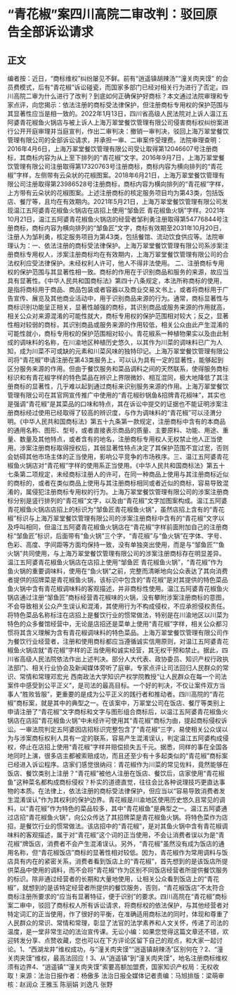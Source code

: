 # “青花椒”案四川高院二审改判：驳回原告全部诉讼请求
## 正文
编者按：近日，“商标维权”纠纷屡见不鲜。前有“逍遥镇胡辣汤”“潼关肉夹馍” 的会员费模式，后有“青花椒”诉讼碰瓷，而国家多部门已经对相关行为进行了否定。四川高院二审为什么进行了改判？到底如何正确保护好商标？本文通过法院审理和专家点评，向您揭示：依法注册的商标受法律保护，但注册商标专用权的保护范围与其显著性应当是相一致的。2022年1月13日，四川省高级人民法院对上诉人温江五阿婆青花椒鱼火锅店与被上诉人上海万翠堂餐饮管理有限公司侵害商标权纠纷案进行公开开庭审理并当庭宣判，作出二审判决：撤销一审判决，驳回上海万翠堂餐饮管理有限公司的全部诉讼请求，并承担一审、二审案件受理费。法院审理查明：2016年4月6日，上海万翠堂餐饮管理有限公司受让取得第12046607号注册商标，其商标内容为从上至下排列的“青花椒”文字。2016年9月7日，上海万翠堂餐饮管理有限公司注册取得第17320763号注册商标，商标内容为横向排列的“青花椒”字样，左侧带有云朵状的花椒图案。2018年6月21日，上海万翠堂餐饮管理有限公司注册取得第23986528号注册商标，商标内容为横向排列的“青花椒”字样，上方带有云朵状的花椒图案。上述注册商标的核定服务项目均为第43类，包括饭店、餐厅等，且均在有效期内。2021年5月21日，上海万翠堂餐饮管理有限公司发现温江五阿婆青花椒鱼火锅店在店招上使用“邹鱼匠 青花椒鱼火锅”字样。2021年10月21日，温江五阿婆青花椒鱼火锅店的经营者邹利勇注册取得第54776844号注册商标，商标内容为横向排列的“邹鱼匠”文字，商标有效期至2031年10月20日，注册人为邹利勇，核定服务项目为第43类，包括餐馆、流动饮食供应等。法院审理认为：一、依法注册的商标受法律保护。上海万翠堂餐饮管理有限公司系涉案注册商标专用权人，涉案注册商标均在有效期内，上海万翠堂餐饮管理有限公司的合法权利应受法律保护。未经权利人许可，他人不得非法使用。     二、注册商标专用权的保护范围与其显著性相一致。商标的作用在于识别商品和服务的来源，故应当具有显著性。《中华人民共和国商标法》第四十八条规定，本法所称商标的使用，是指将商标用于商品、商品包装或者容器以及商业交易文书上，或者将商标用于广告宣传、展览及其他商业活动中，用于识别商品来源的行为。通常，商标显著性与商标识别功能呈正相关，显著性越强的商标，其识别商品或服务来源的作用就高，相关公众对来源混淆的可能性就大，商标专用权的保护范围相对较大；反之，显著性相对较弱的商标，其识别商品或服务来源的作用较低，相关公众由此产生混淆的可能性就小，商标专用权的保护范围相对较小。青花椒系一种植物果实以及由此制成的调味料的名称，在川渝地区种植历史悠久，以其作为川菜的调味料已广为人知，成为川菜不可或缺的元素和川菜风味的独特印记。上海万翠堂餐饮管理有限公司将“青花椒”申请注册在第43类服务上，可以认为具有一定的显著性，能够起到区分服务来源的作用。但由于餐饮服务和菜品调料之间的天然联系，使得服务商标标识和有青花椒字样的特色菜品在辨识上界限微妙、相互混同，极大地降低了其注册商标的显著性，几乎难以起到通过商标来识别服务来源的作用。上海万翠堂餐饮管理有限公司在其官网宣传推广中使用的“青花椒砂锅鱼&招牌青花椒味”，其实也是强调“青花椒”是其菜品的口味和特点，其在诉讼中提交的证据也不能证明涉案注册商标经过使用已经取得了较高的辨识度，与作为调味料的“青花椒”可以泾渭分明。《中华人民共和国商标法》第五十九条第一款规定，注册商标中含有的本商品的通用名称、图形、型号，或者直接表示商品的质量、主要原料、功能、用途、重量、数量及其他特点，或者含有的地名，注册商标专用权人无权禁止他人正当使用。涉案注册商标取得授权后，其弱显著性特点决定了其保护范围不宜过宽，否则会妨碍其他市场主体的正当使用，影响公平竞争的市场秩序。三、温江五阿婆青花椒鱼火锅店对“青花椒”字样的使用系正当使用。《中华人民共和国商标法》第五十七条第二项规定，未经商标注册人的许可，在同一种商品上使用与其注册商标近似的商标的，或者在类似商品上使用与其注册商标相同或者近似的商标，容易导致混淆的，属侵犯注册商标专用权的行为。上海万翠堂餐饮管理有限公司的涉案注册商标分别是竖行排列的“青花椒”文字，以及由“青花椒”文字加图案构成。温江五阿婆青花椒鱼火锅店店招上的标识为“邹鱼匠青花椒鱼火锅”，虽然店招上含有的“青花椒”标识与上海万翠堂餐饮管理有限公司的涉案注册商标中含有的“青花椒”文字以及呼叫相同，但温江五阿婆青花椒鱼火锅店在“青花椒”字样前面附加自己的注册商标“邹鱼匠”标识，后面带有“鱼火锅”三个字，“青花椒”与“鱼火锅”在字体、字号、色彩、高度、字间距等方面均保持一致，没有单独突出使用，而是与“邹鱼匠”“鱼火锅”共同使用，与上海万翠堂餐饮管理有限公司的涉案注册商标存在明显差异。温江五阿婆青花椒鱼火锅店在店招上使用“邹鱼匠 青花椒鱼火锅”，“青花椒”作为鱼火锅的重要调味料，使用在“鱼火锅”之前，完整而清晰地向公众表达了其向消费者提供的招牌菜是青花椒鱼火锅，该标识中包含的“青花椒”是对其提供的特色菜品鱼火锅中含有青花椒调味料的客观描述，并非商标性使用。温江五阿婆青花椒鱼火锅店通过注册“邹鱼匠”商标经营青花椒味的火锅，没有攀附涉案注册商标的意图，不会导致相关公众产生误认和混淆，其使用行为不构成侵权，不应承担侵权责任。将特色菜品名称标注在店招上是餐饮行业的惯常做法，特别是在川渝地区以川菜为特色的众多餐馆经营中，无论是店招还是菜单上使用“青花椒”字样，相关公众都习惯将其含义理解为含有青花椒调味料的特色菜品。上海万翠堂餐饮管理有限公司作为餐饮行业经营者，注册和使用商标都应当遵循诚实信用原则，对温江五阿婆青花椒鱼火锅店就“青花椒”字样的正当使用和诚实经营，其无权干预和禁止。据此，四川省高级人民法院依法作出上述判决。部分人大代表、政协委员、知识产权行政执法部门、相关行业协会及新闻媒体旁听了庭审。专家点评让司法回归人民群众的常识、常情和常理邓宏光 西南政法大学知识产权学院教授“让人民群众在每一个司法案件中感受到公平正义”，是司法的最高目标。一个好的判决，不仅让案件双方当事人“胜败皆服”，更重要的是成为公平正义的践行者和推动者。四川高院的“青花椒”商标案，就是其中的典型之一。在该案中，万翠堂公司在饭店、餐厅等类别上申请注册了“青花椒”文字商标和文字与图形组合商标后，以温江五阿婆青花椒鱼火锅店在店招“青花椒鱼火锅”中未经许可使用其“青花椒”商标为由，提起商标侵权诉讼。一审法院判定五阿婆因店招标识完整包含了“青花椒”三字，易使相关公众误以为与涉案商标权利人具有一定的联系，容易产生混淆误认，判定温江五阿婆构成侵权，停止在店招上使用“青花椒”字样并赔偿损失五千元。据悉，同样的事在全国各地同时上演，很多店主都被索赔成功，而且还至少有十多起类似的“青花椒”商标案已经进入诉讼程序。店家们感觉很纳闷：青花椒作为川菜的常见佐料，竟然能够在饭店、餐饮类别上注册？“青花椒”被他人注册在饭店、餐饮后，店家使用“青花椒鱼”这种菜名都构成商标侵权？朴实的道德直觉，往往会比各种说理技巧更直达事物的本质。在法律上，依法注册的商标受法律保护，但应当以“容易导致消费者发生混淆误认”作为其权利的保护边界。青花椒是川渝地区使用历史悠久且常见的调料，以“青花椒”作为特色的菜品较多，其中“青花椒鱼”是典型之一。温江五阿婆通过店招“青花椒鱼火锅”，向公众传达了其招牌菜是青花椒鱼火锅。将特色菜作为店招，是餐饮行业的惯常做法。该店招中的“青花椒”，是对其鱼火锅中含有青花椒调味料的客观描述，属于对“青花椒”这个词的正当使用，不会让消费者误以为是“青花椒”牌饭店，消费者不会产生混淆误认。另外，“青花椒”虽然没有成为饭店的通用名称，但“青花椒饭店”商标的显著性相对较低。因为，青花椒作为常用调料与饭店具有内在的紧密关系，消费者看到饭店上的“青花椒”，首先想到的是该饭店所提供菜品中使用的调料，而不会将“青花椒”作为区别不同饭店经营者所提供餐饮服务的标识。除非通过经营者的长期和大量地使用，让相关公众看到饭店上的“青花椒”，就想到的是该特定经营者所提供的餐饮服务，否则，“青花椒饭店”不太符合商标注册所要求的“应当有显著特征，便于识别”的要求。四川高院在“青花椒”商标案二审中，驳回了商标权人所有诉讼请求，将商标权的依法保护，与其他经营者对特定词汇的正当使用，作了很好的平衡，在准确适用商标法的同时，体现和尊重了人民群众的常识、常情和常理，彰显了法官的法学素养和人文关怀，传递了司法的温度，是一堂非常生动的法治宣传课。无讼小编：如果您觉得这篇文章还不错，欢迎转发分享、点赞收藏，您也可以在下方评论区留下自己的观点，和大家一起讨论。1、“西湖龙井”维权成功，与“潼关肉夹馍”“逍遥镇胡辣汤”区别何在？2、“潼关肉夹馍”维权，最高法回应！3、从“逍遥镇”到“潼关肉夹馍”，地名注册商标维权须有边界4、“逍遥镇”“潼关肉夹馍”索要高额加盟费，国家知识产权局：无权收取！来源：法治日报作者：杨傲多 法治日报全媒体记者责编：马旭排版：梁萌审核：赵润众 王雅玉 陈丽娟 刘逸凡 张野